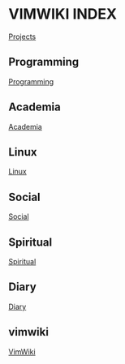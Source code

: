 = VIMWIKI INDEX =

[[Projects]]

==Programming==
[[programming|Programming]]

==Academia==
[[academia|Academia]]

==Linux==
[[linux|Linux]]

==Social==
[[social|Social]]

==Spiritual==
[[spiritual|Spiritual]]

==Diary==
[[diary/diary|Diary]]

== vimwiki ==
[[vimwiki syntax|VimWiki]]

